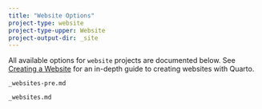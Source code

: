 ```yaml
---
title: "Website Options"
project-type: website
project-type-upper: Website
project-output-dir: _site
---
```


All available options for `website` projects are documented below. See [Creating a Website](../../websites/) for an in-depth guide to creating websites with Quarto.

```.include
_websites-pre.md
```

::: {#table-website}
:::

```.include
_websites.md
```
